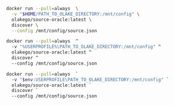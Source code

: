 
<Tabs groupId="docker">
<TabItem value="macos-linux" label="macOS / Linux" default>

```bash
docker run --pull=always  \
  -v "$HOME/PATH_TO_OLAKE_DIRECTORY:/mnt/config" \
  olakego/source-oracle:latest \
  discover \
  --config /mnt/config/source.json
```

</TabItem>

<TabItem value="cmd" label="CMD">

```bash
docker run --pull=always  ^
  -v "%USERPROFILE%\PATH_TO_OLAKE_DIRECTORY:/mnt/config" ^
  olakego/source-oracle:latest ^
  discover ^
  --config /mnt/config/source.json
```

</TabItem>


<TabItem value="powershell" label="Powershell">

```bash
docker run --pull=always  `
  -v "$env:USERPROFILE\PATH_TO_OLAKE_DIRECTORY:/mnt/config" `
  olakego/source-oracle:latest `
  discover `
  --config /mnt/config/source.json
```

</TabItem>
</Tabs>
